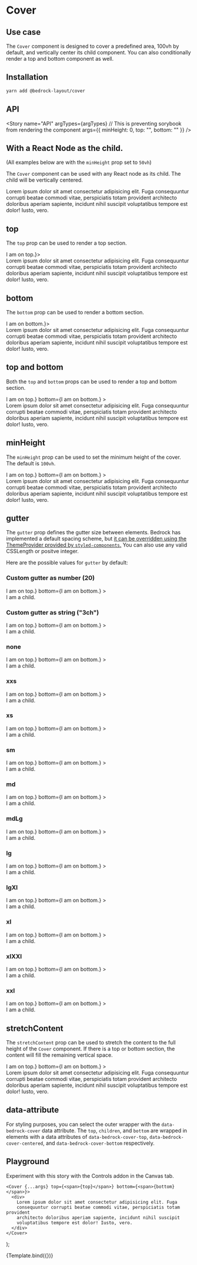 

<Meta title="Wrapper Components/Cover" component={Cover} />

# Cover

## Use case

The `Cover` component is designed to cover a predefined area, 100vh by default, and vertically center its child component. You can also conditionally render a top and bottom component as well.

## Installation

```bash
yarn add @bedrock-layout/cover
```

## API

<Story
  name="API"
  argTypes={argTypes}
  // This is preventing sorybook from rendering the component
  args={{ minHeight: 0, top: "", bottom: "" }}
/>

<ArgsTable story="API" />

## With a React Node as the child.

(All examples below are with the `minHeight` prop set to `50vh`)

The `Cover` component can be used with any React node as its child. The child will be vertically centered.

<Canvas withSource="open">
  <Story name="With children">
    <Cover minHeight="50vh" gutter="sm">
      <div>
        Lorem ipsum dolor sit amet consectetur adipisicing elit. Fuga
        consequuntur corrupti beatae commodi vitae, perspiciatis totam provident
        architecto doloribus aperiam sapiente, incidunt nihil suscipit
        voluptatibus tempore est dolor! Iusto, vero.
      </div>
    </Cover>
  </Story>
</Canvas>

## top

The `top` prop can be used to render a top section.

<Canvas withSource="open">
  <Story name="top">
    <Cover minHeight="50vh" gutter="sm" top={<span>I am on top.</span>}>
      <div>
        Lorem ipsum dolor sit amet consectetur adipisicing elit. Fuga
        consequuntur corrupti beatae commodi vitae, perspiciatis totam provident
        architecto doloribus aperiam sapiente, incidunt nihil suscipit
        voluptatibus tempore est dolor! Iusto, vero.
      </div>
    </Cover>
  </Story>
</Canvas>

## bottom

The `bottom` prop can be used to render a bottom section.

<Canvas withSource="open">
  <Story name="bottom">
    <Cover minHeight="50vh" gutter="sm" bottom={<span>I am on bottom.</span>}>
      <div>
        Lorem ipsum dolor sit amet consectetur adipisicing elit. Fuga
        consequuntur corrupti beatae commodi vitae, perspiciatis totam provident
        architecto doloribus aperiam sapiente, incidunt nihil suscipit
        voluptatibus tempore est dolor! Iusto, vero.
      </div>
    </Cover>
  </Story>
</Canvas>

## top and bottom

Both the `top` and `bottom` props can be used to render a top and bottom section.

<Canvas withSource="open">
  <Story name="top and bottom">
    <Cover
      minHeight="50vh"
      gutter="sm"
      top={<span>I am on top.</span>}
      bottom={<span>I am on bottom.</span>}
    >
      <div>
        Lorem ipsum dolor sit amet consectetur adipisicing elit. Fuga
        consequuntur corrupti beatae commodi vitae, perspiciatis totam provident
        architecto doloribus aperiam sapiente, incidunt nihil suscipit
        voluptatibus tempore est dolor! Iusto, vero.
      </div>
    </Cover>
  </Story>
</Canvas>

## minHeight

The `minHeight` prop can be used to set the minimum height of the cover. The default is `100vh`.

<Canvas withSource="open">
  <Story name="minHeight">
    <Cover
      minHeight="500px"
      gutter="sm"
      top={<span>I am on top.</span>}
      bottom={<span>I am on bottom.</span>}
    >
      <div>
        Lorem ipsum dolor sit amet consectetur adipisicing elit. Fuga
        consequuntur corrupti beatae commodi vitae, perspiciatis totam provident
        architecto doloribus aperiam sapiente, incidunt nihil suscipit
        voluptatibus tempore est dolor! Iusto, vero.
      </div>
    </Cover>
  </Story>
</Canvas>

## gutter

The `gutter` prop defines the gutter size between elements. Bedrock has implemented a default spacing scheme, but [it can be overridden using the ThemeProvider provided by `styled-components`.](/docs/spacing--page#integrating-with-your-design-system)
You can also use any valid CSSLength or positve integer.

Here are the possible values for `gutter` by default:

<Canvas withSource="open">
  <Story name="gutter">
    <h3>Custom gutter as number (20)</h3>
    <Cover
      minHeight={0}
      gutter={20}
      top={<span>I am on top.</span>}
      bottom={<span>I am on bottom.</span>}
    >
      <div>I am a child.</div>
    </Cover>
    <h3>Custom gutter as string ("3ch")</h3>
    <Cover
      minHeight={0}
      gutter="3ch"
      top={<span>I am on top.</span>}
      bottom={<span>I am on bottom.</span>}
    >
      <div>I am a child.</div>
    </Cover>
    <h3>none</h3>
    <Cover
      minHeight={0}
      gutter="none"
      top={<span>I am on top.</span>}
      bottom={<span>I am on bottom.</span>}
    >
      <div>I am a child.</div>
    </Cover>
    <h3>xxs</h3>
    <Cover
      minHeight={0}
      gutter="xxs"
      top={<span>I am on top.</span>}
      bottom={<span>I am on bottom.</span>}
    >
      <div>I am a child.</div>
    </Cover>
    <h3>xs</h3>
    <Cover
      minHeight={0}
      gutter="xs"
      top={<span>I am on top.</span>}
      bottom={<span>I am on bottom.</span>}
    >
      <div>I am a child.</div>
    </Cover>
    <h3>sm</h3>
    <Cover
      minHeight={0}
      gutter="sm"
      top={<span>I am on top.</span>}
      bottom={<span>I am on bottom.</span>}
    >
      <div>I am a child.</div>
    </Cover>
    <h3>md</h3>
    <Cover
      minHeight={0}
      gutter="md"
      top={<span>I am on top.</span>}
      bottom={<span>I am on bottom.</span>}
    >
      <div>I am a child.</div>
    </Cover>
    <h3>mdLg</h3>
    <Cover
      minHeight={0}
      gutter="mdLg"
      top={<span>I am on top.</span>}
      bottom={<span>I am on bottom.</span>}
    >
      <div>I am a child.</div>
    </Cover>
    <h3>lg</h3>
    <Cover
      minHeight={0}
      gutter="lg"
      top={<span>I am on top.</span>}
      bottom={<span>I am on bottom.</span>}
    >
      <div>I am a child.</div>
    </Cover>
    <h3>lgXl</h3>
    <Cover
      minHeight={0}
      gutter="lgXl"
      top={<span>I am on top.</span>}
      bottom={<span>I am on bottom.</span>}
    >
      <div>I am a child.</div>
    </Cover>
    <h3>xl</h3>
    <Cover
      minHeight={0}
      gutter="xl"
      top={<span>I am on top.</span>}
      bottom={<span>I am on bottom.</span>}
    >
      <div>I am a child.</div>
    </Cover>
    <h3>xlXXl</h3>
    <Cover
      minHeight={0}
      gutter="xlXXL"
      top={<span>I am on top.</span>}
      bottom={<span>I am on bottom.</span>}
    >
      <div>I am a child.</div>
    </Cover>
    <h3>xxl</h3>
    <Cover
      minHeight={0}
      gutter="xxl"
      top={<span>I am on top.</span>}
      bottom={<span>I am on bottom.</span>}
    >
      <div>I am a child.</div>
    </Cover>
  </Story>
</Canvas>

## stretchContent

The `stretchContent` prop can be used to stretch the content to the full height of the `Cover` component. If there is a top or bottom section, the content will fill the remaining vertical space.

<Canvas withSource="open">
  <Story name="stretchContent">
    <Cover
      minHeight="50vh"
      gutter="sm"
      stretchContent
      top={<span>I am on top.</span>}
      bottom={<span>I am on bottom.</span>}
    >
      <div style={{ border: "1px solid black" }}>
        Lorem ipsum dolor sit amet consectetur adipisicing elit. Fuga
        consequuntur corrupti beatae commodi vitae, perspiciatis totam provident
        architecto doloribus aperiam sapiente, incidunt nihil suscipit
        voluptatibus tempore est dolor! Iusto, vero.
      </div>
    </Cover>
  </Story>
</Canvas>

## data-attribute

For styling purposes, you can select the outer wrapper with the `data-bedrock-cover` data attribute. The `top`, `children`, and `bottom` are wrapped in elements with a data attributes of `data-bedrock-cover-top`, `data-bedrock-cover-centered`, and `data-bedrock-cover-bottom` respectively.

## Playground

Experiment with this story with the Controls addon in the Canvas tab.

    <Cover {...args} top={<span>{top}</span>} bottom={<span>{bottom}</span>}>
      <div>
        Lorem ipsum dolor sit amet consectetur adipisicing elit. Fuga
        consequuntur corrupti beatae commodi vitae, perspiciatis totam provident
        architecto doloribus aperiam sapiente, incidunt nihil suscipit
        voluptatibus tempore est dolor! Iusto, vero.
      </div>
    </Cover>
);

<Canvas>
  <Story
    name="Playground"
    args={{
      minHeight: "50vh",
      gutter: "lg",
      top: "I'm on top.",
      bottom: "I'm on bottom.",
    }}
    argTypes={argTypes}
  >
    {Template.bind({})}
  </Story>
</Canvas>

<ArgsTable story="Playground" />
